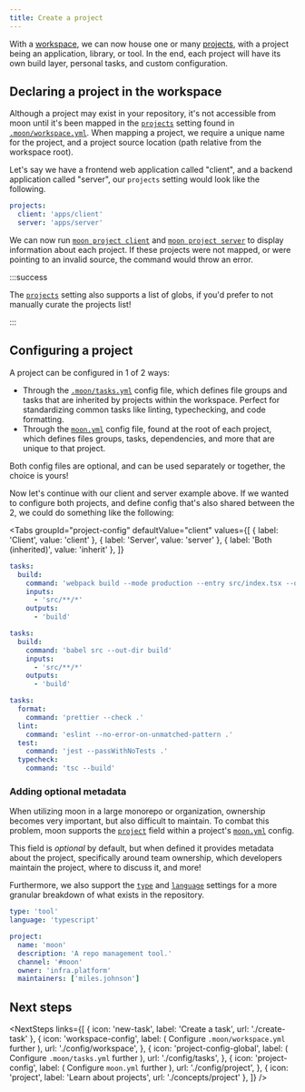 ```yaml
---
title: Create a project
---
```



<HeaderLabel text="3 min" />

With a [workspace](./setup-workspace), we can now house one or many [projects](./concepts/project),
with a project being an application, library, or tool. In the end, each project will have its own
build layer, personal tasks, and custom configuration.

## Declaring a project in the workspace

Although a project may exist in your repository, it's not accessible from moon until it's been
mapped in the [`projects`](./config/workspace#projects) setting found in
[`.moon/workspace.yml`](./config/workspace). When mapping a project, we require a unique name for
the project, and a project source location (path relative from the workspace root).

Let's say we have a frontend web application called "client", and a backend application called
"server", our `projects` setting would look like the following.

```yaml title=".moon/workspace.yml"
projects:
  client: 'apps/client'
  server: 'apps/server'
```

We can now run [`moon project client`](./commands/project) and
[`moon project server`](./commands/project) to display information about each project. If these
projects were not mapped, or were pointing to an invalid source, the command would throw an error.

:::success

The [`projects`](./config/workspace#projects) setting also supports a list of globs, if you'd prefer
to not manually curate the projects list!

:::

## Configuring a project

A project can be configured in 1 of 2 ways:

- Through the [`.moon/tasks.yml`](./config/tasks) config file, which defines file groups and tasks
  that are inherited by projects within the workspace. Perfect for standardizing common tasks like
  linting, typechecking, and code formatting.
- Through the [`moon.yml`](./config/project) config file, found at the root of each project, which
  defines files groups, tasks, dependencies, and more that are unique to that project.

Both config files are optional, and can be used separately or together, the choice is yours!

Now let's continue with our client and server example above. If we wanted to configure both
projects, and define config that's also shared between the 2, we could do something like the
following:

<Tabs
  groupId="project-config"
  defaultValue="client"
  values={[
    { label: 'Client', value: 'client' },
    { label: 'Server', value: 'server' },
    { label: 'Both (inherited)', value: 'inherit' },
  ]}
>
<TabItem value="client">

```yaml title="apps/client/moon.yml"
tasks:
  build:
    command: 'webpack build --mode production --entry src/index.tsx --output-path build'
    inputs:
      - 'src/**/*'
    outputs:
      - 'build'
```

</TabItem>
<TabItem value="server">

```yaml title="apps/server/moon.yml"
tasks:
  build:
    command: 'babel src --out-dir build'
    inputs:
      - 'src/**/*'
    outputs:
      - 'build'
```

</TabItem>
<TabItem value="inherit">

```yaml title=".moon/tasks.yml"
tasks:
  format:
    command: 'prettier --check .'
  lint:
    command: 'eslint --no-error-on-unmatched-pattern .'
  test:
    command: 'jest --passWithNoTests .'
  typecheck:
    command: 'tsc --build'
```

</TabItem>
</Tabs>

### Adding optional metadata

When utilizing moon in a large monorepo or organization, ownership becomes very important, but also
difficult to maintain. To combat this problem, moon supports the
[`project`](./config/project#project) field within a project's [`moon.yml`](./config/project)
config.

This field is _optional_ by default, but when defined it provides metadata about the project,
specifically around team ownership, which developers maintain the project, where to discuss it, and
more!

Furthermore, we also support the [`type`](./config/project#type) and
[`language`](./config/project#language) settings for a more granular breakdown of what exists in the
repository.

```yaml title="<project>/moon.yml"
type: 'tool'
language: 'typescript'

project:
  name: 'moon'
  description: 'A repo management tool.'
  channel: '#moon'
  owner: 'infra.platform'
  maintainers: ['miles.johnson']
```

## Next steps

<NextSteps
  links={[
    { icon: 'new-task', label: 'Create a task', url: './create-task' },
    {
      icon: 'workspace-config',
      label: (
        <span>
          Configure <code>.moon/workspace.yml</code> further
        </span>
      ),
      url: './config/workspace',
    },
    {
      icon: 'project-config-global',
      label: (
        <span>
          Configure <code>.moon/tasks.yml</code> further
        </span>
      ),
      url: './config/tasks',
    },
    {
      icon: 'project-config',
      label: (
        <span>
          Configure <code>moon.yml</code> further
        </span>
      ),
      url: './config/project',
    },
    { icon: 'project', label: 'Learn about projects', url: './concepts/project' },
  ]}
/>
